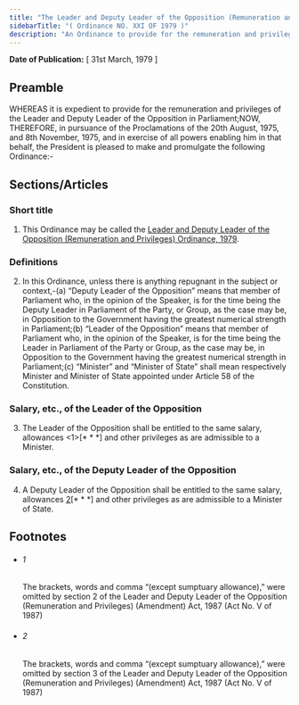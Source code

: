 ```yaml
---
title: "The Leader and Deputy Leader of the Opposition (Remuneration and Privileges) Ordinance, 1979"
sidebarTitle: "( Ordinance NO. XXI OF 1979 )"
description: "An Ordinance to provide for the remuneration and privileges of the Leader and Deputy Leader of the Opposition in Parliament."
---
```


**Date of Publication:** [ 31st March, 1979 ]

## Preamble

WHEREAS it is expedient to provide for the remuneration and privileges of the Leader and Deputy Leader of the Opposition in Parliament;NOW, THEREFORE, in pursuance of the Proclamations of the 20th August, 1975, and 8th November, 1975, and in exercise of all powers enabling him in that behalf, the President is pleased to make and promulgate the following Ordinance:-

## Sections/Articles

### Short title

1. This Ordinance may be called the [Leader and Deputy Leader of the Opposition (Remuneration and Privileges) Ordinance, 1979](/act-591.html "Leader and Deputy Leader of the Opposition (Remuneration and Privileges) Ordinance, 1979").

### Definitions

2. In this Ordinance, unless there is anything repugnant in the subject or context,-(a) “Deputy Leader of the Opposition” means that member of Parliament who, in the opinion of the Speaker, is for the time being the Deputy Leader in Parliament of the Party, or Group, as the case may be, in Opposition to the Government having the greatest numerical strength in Parliament;(b) “Leader of the Opposition” means that member of Parliament who, in the opinion of the Speaker, is for the time being the Leader in Parliament of the Party or Group, as the case may be, in Opposition to the Government having the greatest numerical strength in Parliament;(c) “Minister” and “Minister of State” shall mean respectively Minister and Minister of State appointed under Article 58 of the Constitution.

### Salary, etc., of the Leader of the Opposition

3. The Leader of the Opposition shall be entitled to the same salary, allowances <1>[\* \* \*] and other privileges as are admissible to a Minister.

### Salary, etc., of the Deputy Leader of the Opposition

4. A Deputy Leader of the Opposition shall be entitled to the same salary, allowances [2](1)[\* \* \*] and other privileges as are admissible to a Minister of State.

## Footnotes

- ###### 1

  The brackets, words and comma “(except sumptuary allowance),” were omitted by section 2 of the Leader and Deputy Leader of the Opposition (Remuneration and Privileges) (Amendment) Act, 1987 (Act No. V of 1987)

- ###### 2

  The brackets, words and comma “(except sumptuary allowance),” were omitted by section 3 of the Leader and Deputy Leader of the Opposition (Remuneration and Privileges) (Amendment) Act, 1987 (Act No. V of 1987)
